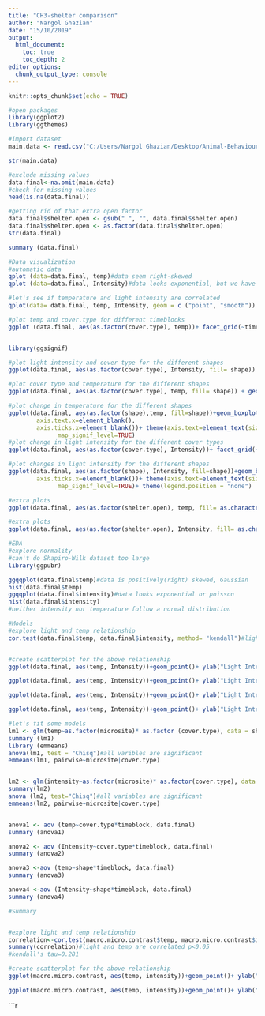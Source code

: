 ```yaml
---
title: "CH3-shelter comparison"
author: "Nargol Ghazian"
date: "15/10/2019"
output:
  html_document:
    toc: true
    toc_depth: 2
editor_options: 
  chunk_output_type: console
---
```


```r
knitr::opts_chunk$set(echo = TRUE)
```


```r
#open packages 
library(ggplot2)
library(ggthemes)

#import dataset 
main.data <- read.csv("C:/Users/Nargol Ghazian/Desktop/Animal-Behaviour-and-Climate-project/CH3/Carrizo_shrub_logger.csv")

str(main.data)

#exclude missing values
data.final<-na.omit(main.data)
#check for missing values
head(is.na(data.final))

#getting rid of that extra open factor
data.final$shelter.open <- gsub(" ", "", data.final$shelter.open)
data.final$shelter.open <- as.factor(data.final$shelter.open)
str(data.final)

summary (data.final)
```


```r

#Data visualization 
#automatic data 
qplot (data=data.final, temp)#data seem right-skewed
qplot (data=data.final, Intensity)#data looks exponential, but we have to explore more

#let's see if temperature and light intensity are correlated 
qplot(data= data.final, temp, Intensity, geom = c ("point", "smooth")) + xlab("Temperature (°F)") + ylab ("Light Intensity (lum/ft²)")+ theme_classic()+ theme(axis.text=element_text(size=12))#there seems to be a positive correlation

#plot temp and cover.type for different timeblocks
ggplot (data.final, aes(as.factor(cover.type), temp))+ facet_grid(~timeblock) + geom_boxplot() + xlab("Cover Type (% light permeability)") + ylab ("Temperature (°F)")+ theme_classic()+ theme(axis.text=element_text(size=12))+ theme(axis.text=element_text(size=12))


library(ggsignif)

#plot light intensity and cover type for the different shapes
ggplot(data.final, aes(as.factor(cover.type), Intensity, fill= shape)) + geom_boxplot() + xlab("Cover Type (% light permeability)") + ylab ("Light Intensity (lum/ft²)")+ theme_classic()+ theme(axis.text=element_text(size=12))#boxplots overalp, prehaps significanlty different

#plot cover type and temperature for the different shapes
ggplot(data.final, aes(as.factor(cover.type), temp, fill= shape)) + geom_boxplot() + xlab("Cover Type (% light permeability)") + ylab ("Temperature (°F)")+ theme_classic()+ theme(axis.text=element_text(size=12))

#plot change in temperature for the different shapes
ggplot(data.final, aes(as.factor(shape),temp, fill=shape))+geom_boxplot() + facet_grid(~timeblock)+ xlab("Structure")+ ylab ("Temperature (°F)")+ theme_classic()+ theme(axis.text=element_text(size=12))+ theme(axis.title.x=element_blank(),
        axis.text.x=element_blank(),
        axis.ticks.x=element_blank())+ theme(axis.text=element_text(size=12))+geom_signif(comparisons = list(c("Triangle", "Square")), 
              map_signif_level=TRUE)
#plot change in light intensity for the different cover types
ggplot(data.final, aes(as.factor(cover.type), Intensity))+ facet_grid(~timeblock) + geom_boxplot() + xlab("Cover Type (% light permeability)") + ylab ("Light Intensity (lum/ft²)")+ theme_classic()+ theme(axis.text=element_text(size=12))

#plot changes in light intensity for the different shapes
ggplot(data.final, aes(as.factor(shape), Intensity, fill=shape))+geom_boxplot() + xlab("Structure")+ ylab ("Light Intensity (lum/ft²)")+ theme_classic()+ theme(axis.text=element_text(size=12))+theme(axis.title.x=element_blank(),axis.text.x=element_blank(),
        axis.ticks.x=element_blank())+ theme(axis.text=element_text(size=12))+geom_signif(comparisons = list(c("Square", "Triangle")), 
              map_signif_level=TRUE)+ theme(legend.position = "none")

#extra plots      
ggplot(data.final, aes(as.factor(shelter.open), temp, fill= as.character(cover.type))) + geom_boxplot() + xlab("Treatment") + ylab ("Temperature (°F)")+ theme_classic()+ theme(axis.text=element_text(size=12))+labs (fill= "Cover Type")

#extra plots
ggplot(data.final, aes(as.factor(shelter.open), Intensity, fill= as.character(cover.type))) + geom_boxplot() + xlab("Treatment") + ylab ("Light Intensity (lum/ft²)")+ theme_classic()+ theme(axis.text=element_text(size=12))+ labs (fill= "Cover Type")

```


```r
#EDA
#explore normality 
#can't do Shapiro-Wilk dataset too large 
library(ggpubr)

ggqqplot(data.final$temp)#data is positively(right) skewed, Gaussian  
hist(data.final$temp) 
ggqqplot(data.final$intensity)#data looks exponential or poisson 
hist(data.final$intensity)
#neither intensity nor temperature follow a normal distribution
```


```r
#Models
#explore light and temp relationship
cor.test(data.final$temp, data.final$intensity, method= "kendall")#light and temp are correlated p<0.05


#create scatterplot for the above relationship 
ggplot(data.final, aes(temp, Intensity))+geom_point()+ ylab("Light Intensity (lum/ft²)")+ xlab("Temperature (°F)")+geom_smooth(method='glm', se=FALSE)+  facet_grid(cover.type~timeblock, scales = "free")+ theme_classic()#prehaps too dense too look at

ggplot(data.final, aes(temp, Intensity))+geom_point()+ ylab("Light Intensity (lum/ft²)")+ xlab("Temperature (°F)")+geom_smooth(method='glm', se=FALSE)+  facet_grid(~timeblock, scales = "free")+ theme_classic()#prehaps less dense too look at 

ggplot(data.final, aes(temp, Intensity))+geom_point()+ ylab("Light Intensity (lum/ft²)")+ xlab("Temperature (°F)")+geom_smooth(method='glm',se= FALSE)+  facet_grid(shape~timeblock, scales = "free")+ theme_classic()

ggplot(data.final, aes(temp, Intensity))+geom_point()+ ylab("Light Intensity (lum/ft²)")+ xlab("Temperature (°F)")+geom_smooth(method='glm',se= FALSE)+  facet_wrap(~cover.type, scales = "free")+ theme_classic()

#let's fit some models
lm1 <- glm(temp~as.factor(microsite)* as.factor (cover.type), data = shelter.shrub.open, family="gaussian")
summary (lm1)
library (emmeans)
anova(lm1, test = "Chisq")#all varibles are significant
emmeans(lm1, pairwise~microsite|cover.type)


lm2 <- glm(intensity~as.factor(microsite)* as.factor(cover.type), data = shelter.shrub.open, family="quasipoisson")
summary(lm2) 
anova (lm2, test="Chisq")#all variables are significant
emmeans(lm2, pairwise~microsite|cover.type)


anova1 <- aov (temp~cover.type*timeblock, data.final)
summary (anova1)

anova2 <- aov (Intensity~cover.type*timeblock, data.final)
summary (anova2)

anova3 <-aov (temp~shape*timeblock, data.final)
summary (anova3)

anova4 <-aov (Intensity~shape*timeblock, data.final)
summary (anova4)
```

```r
#Summary 



```
```r
#explore light and temp relationship
correlation<-cor.test(macro.micro.contrast$temp, macro.micro.contrast$intensity, method= "kendall")
summary(correlation)#light and temp are correlated p<0.05
#kendall's tau=0.281

#create scatterplot for the above relationship 
ggplot(macro.micro.contrast, aes(temp, intensity))+geom_point()+ ylab("Light Intensity (lum/ft²)")+ xlab("Temperature (°F)")+geom_smooth(method='glm', se=FALSE)+  theme_classic()#Perhaps too dense too look at

ggplot(macro.micro.contrast, aes(temp, intensity))+geom_point()+ ylab("Light Intensity (lum/ft²)")+ xlab("Temperature (°F)")+geom_smooth(method='glm', se=FALSE)+  facet_grid(~microsite)+ theme_classic()

```






```r